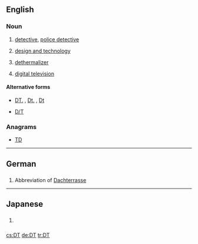==English==
{{wikipedia}}

===Noun===
{{en-noun|~}}

# {{context|law enforcement|lang=en}} [[detective]], [[police detective]]
# {{context|education|lang=en}} [[design and technology]]
# {{context|aviation|lang=en}} [[dethermalizer]]
# [[digital television]]

====Alternative forms====
* {{sense|law enforcement}} [[DT.]] , [[Dt.]] , [[Dt]]
* {{sense|aviation}} [[D/T]]

===Anagrams===
* [[TD#English|TD]]

----

==German==

==={{abbreviation-old|de}}===
{{head|de|abbreviation}}

# Abbreviation of [[Dachterrasse]]

----

==Japanese==

==={{abbreviation-old|ja}}===
{{head|ja|initialism}}

# {{context|slang|lang=ja}} {{abbreviation of|lang=ja|dōtei}} {{gloss|[[どうてい]]}} {{qualifier|[[童貞]]}}

[[cs:DT]]
[[de:DT]]
[[tr:DT]]
